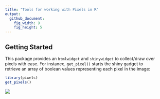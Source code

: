 ```yaml
---
title: "Tools for working with Pixels in R"
output:
  github_document:
    fig_width: 9
    fig_height: 5
---
```


## Getting Started

This package provides an `htmlwidget` and `shinywidget` to collect/draw over
pixels with ease. For instance, `get_pixel()` starts the shiny gadget to 
retrieve an array of boolean values representing each pixel in the image:

```r
library(pixels)
get_pixels()
```

![](tools/readme/get_pixels.png)
